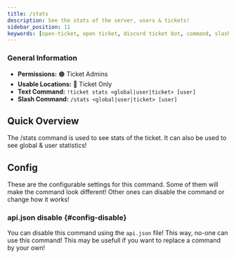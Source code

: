 ```yaml
---
title: /stats
description: See the stats of the server, users & tickets!
sidebar_position: 11
keywords: [open-ticket, open ticket, discord ticket bot, command, slash command, stats]
---
```

<head>
    <link rel="apple-touch-icon" href="/img/logo_vertical.png"/>
</head>

### General Information
- **Permissions:** 🟠 Ticket Admins
- **Usable Locations:** 🔴 Ticket Only
- **Text Command:** `!ticket stats <global|user|ticket> [user]`
- **Slash Command:** `/stats <global|user|ticket> [user]`

## Quick Overview
The /stats command is used to see stats of the ticket. It can also be used to see global & user statistics!

<FlexHorizontal mode="left">
<ScaleImage src="/img/docs-v3/commands/stats_ticket.png" alt="Image of /stats ticket command" size="30%"></ScaleImage>
<ScaleImage src="/img/docs-v3/commands/stats_global.png" alt="Image of /stats global command" size="30%"></ScaleImage>
<ScaleImage src="/img/docs-v3/commands/stats_user.png" alt="Image of /stats user command" size="30%"></ScaleImage>
</FlexHorizontal>

## Config
These are the <InlineLink url="docs/config/general" isdoc="true">configurable settings</InlineLink> for this command.
Some of them will make the command look different!
Other ones can disable the command or change how it works!

### <InlineLink url="docs/config/api" isdoc="true"><M color="red">api.json</M></InlineLink> disable \{#config-disable}
You can disable this command using the `api.json` file! This way, no-one can use this command!
This may be usefull if you want to replace a command by your own!